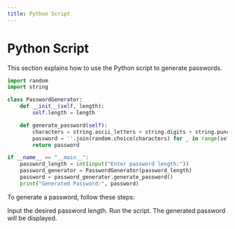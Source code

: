 ```yaml
---
title: Python Script
---
```


# Python Script

This section explains how to use the Python script to generate passwords.

```python
import random
import string

class PasswordGenerator:
    def __init__(self, length):
        self.length = length

    def generate_password(self):
        characters = string.ascii_letters + string.digits + string.punctuation
        password = ''.join(random.choice(characters) for _ in range(self.length))
        return password

if __name__ == "__main__":
    password_length = int(input("Enter password length:"))
    password_generator = PasswordGenerator(password_length)
    password = password_generator.generate_password()
    print("Generated Password:", password)
```

To generate a password, follow these steps:

Input the desired password length.
Run the script.
The generated password will be displayed.